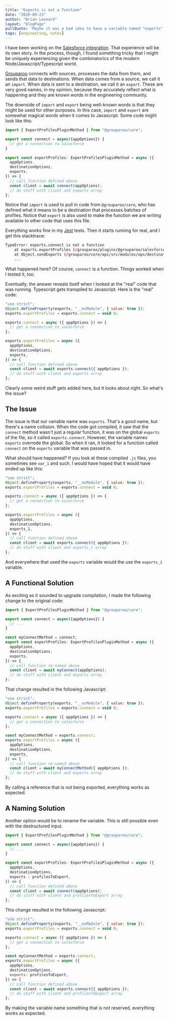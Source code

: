 ```yaml
---
title: "Exports is not a function"
date: "2020-09-23"
author: "Brian Leonard"
layout: "blogPage"
pullQuote: 'Maybe it was a bad idea to have a variable named "exports"'
tags: [engineering, notes]
---
```


I have been working on the [Salesforce integration](https://github.com/grouparoo/grouparoo/pull/754). That experience will be its own story. In the process, though, I found something tricky that I might be uniquely experiencing given the combinatorics of the modern Node/Javascript/Typescript world.

[Grouparoo](https://www.grouparoo.com) connects with sources, processes the data from them, and sends that data to destinations. When data comes from a source, we call it an `import`. When data is sent to a destination, we call it an `export`. These are very good names, in my opinion, because they accurately reflect what is happening and they are known words in the engineering community.

The downside of `import` and `export` being well-known words is that they might be used for other purposes. In this case, `import` and `export` are somewhat magical words when it comes to Javascript. Some code might look like this:

```typescript
import { ExportProfilesPluginMethod } from "@grouparoo/core";

export const connect = async({appOptions}) {
  // get a connection to salesforce
}

export const exportProfiles: ExportProfilesPluginMethod = async ({
  appOptions,
  destinationOptions,
  exports,
}) => {
  // call function defined above
  const client = await connect(appOptions);
  // do stuff with client and exports array
};
```

Notice that `import` is used to pull in code from `@grouparoo/core`, who has defined what it means to be a destination that processes batches of profiles. Notice that `export` is also used to make the function we are writing available to other code that uses this file.

Everything works fine in my [Jest](https://jestjs.io/) tests. Then it starts running for real, and I get this stacktrace:

```bash
TypeError: exports.connect is not a function
    at exports.exportProfiles (/grouparoo/plugins/@grouparoo/salesforce/dist/lib/export-objects/exportProfiles.js:16:20)
    at Object.sendExports (/grouparoo/core/api/src/modules/ops/destination.ts:563:53)
    ...
```

What happened here? Of course, `connect` is a function. Things worked when I tested it, too.

Eventually, the answer reveals itself when I looked at the "real" code that was running. Typescript gets transpiled to Javascript. Here is the "real" code:

```javascript
"use strict";
Object.defineProperty(exports, "__esModule", { value: true });
exports.exportProfiles = exports.connect = void 0;

exports.connect = async ({ appOptions }) => {
  // get a connection to salesforce
};

exports.exportProfiles = async ({
  appOptions,
  destinationOptions,
  exports,
}) => {
  // call function defined above
  const client = await exports.connect({ appOptions });
  // do stuff with client and exports array
};
```

Clearly some weird stuff gets added here, but it looks about right. So what's the issue?

## The Issue

The issue is that our variable name was `exports`. That's a good name, but there's a name collision. When the code got compiled, it saw that the `connect` method wasn't just a regular function, it was on the global `exports` of the file, so it called `exports.connect`. However, the variable names `exports` overrode the global. So when it ran, it looked for a function called `connect` on the `exports` variable that was passed in.

What should have happened? If you look at these compiled `.js` files, you sometimes see `var_1` and such. I would have hoped that it would have ended up like this:

```javascript
"use strict";
Object.defineProperty(exports, "__esModule", { value: true });
exports.exportProfiles = exports.connect = void 0;

exports.connect = async ({ appOptions }) => {
  // get a connection to salesforce
};

exports.exportProfiles = async ({
  appOptions,
  destinationOptions,
  exports_1,
}) => {
  // call function defined above
  const client = await exports.connect({ appOptions });
  // do stuff with client and exports_1 array
};
```

And everywhere that used the `exports` variable would the use the `exports_1` variable.

## A Functional Solution

As exciting as it sounded to upgrade compilation, I made the following change to the original code:

```typescript
import { ExportProfilesPluginMethod } from "@grouparoo/core";

export const connect = async({appOptions}) {
  // ...
}

const myConnectMethod = connect;
export const exportProfiles: ExportProfilesPluginMethod = async ({
  appOptions,
  destinationOptions,
  exports,
}) => {
  // call function re-named above
  const client = await myConnect(appOptions);
  // do stuff with client and exports array
};
```

That change resulted in the following Javascript:

```javascript
"use strict";
Object.defineProperty(exports, "__esModule", { value: true });
exports.exportProfiles = exports.connect = void 0;

exports.connect = async ({ appOptions }) => {
  // get a connection to salesforce
};

const myConnectMethod = exports.connect;
exports.exportProfiles = async ({
  appOptions,
  destinationOptions,
  exports,
}) => {
  // call function re-named above
  const client = await myConnectMethod({ appOptions });
  // do stuff with client and exports array
};
```

By calling a reference that is _not_ being exported, everything works as expected.

## A Naming Solution

Another option would be to rename the variable. This is still possible even with the destructured input.

```typescript
import { ExportProfilesPluginMethod } from "@grouparoo/core";

export const connect = async({appOptions}) {
  // ...
}

export const exportProfiles: ExportProfilesPluginMethod = async ({
  appOptions,
  destinationOptions,
  exports : profilesToExport,
}) => {
  // call function defined above
  const client = await connect(appOptions);
  // do stuff with client and profilesToExport array
};
```

This change resulted in the following Javascript:

```javascript
"use strict";
Object.defineProperty(exports, "__esModule", { value: true });
exports.exportProfiles = exports.connect = void 0;

exports.connect = async ({ appOptions }) => {
  // get a connection to salesforce
};

const myConnectMethod = exports.connect;
exports.exportProfiles = async ({
  appOptions,
  destinationOptions,
  exports: profilesToExport,
}) => {
  // call function defined above
  const client = await exports.connect({ appOptions });
  // do stuff with client and profilesToExport array
};
```

By making the variable name something that is not reserved, everything works as expected.
